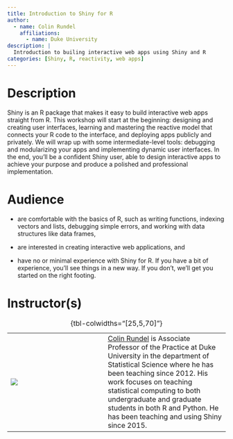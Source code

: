 ```yaml
---
title: Introduction to Shiny for R
author:
  - name: Colin Rundel
    affiliations:
      - name: Duke University   
description: |
  Introduction to builing interactive web apps using Shiny and R
categories: [Shiny, R, reactivity, web apps]
---
```


# Description

Shiny is an R package that makes it easy to build interactive web apps straight from R. This workshop will start at the beginning: designing and creating user interfaces, learning and mastering the reactive model that connects your R code to the interface, and deploying apps publicly and privately. We will wrap up with some intermediate-level tools: debugging and modularizing your apps and implementing dynamic user interfaces. In the end, you’ll be a confident Shiny user, able to design interactive apps to achieve your purpose and produce a polished and professional implementation.

# Audience

* are comfortable with the basics of R, such as writing functions, indexing vectors and lists, debugging simple errors, and working with data structures like data frames,

* are interested in creating interactive web applications, and

* have no or minimal experience with Shiny for R. If you have a bit of experience, you’ll see things in a new way. If you don’t, we’ll get you started on the right footing.

# Instructor(s)

|                               |     |                                             |
|-------------------------------|-----|---------------------------------------------|
| ![](images/colin-rundel.png)  |     | [Colin Rundel](https://rundel.github.io/) is Associate Professor of the Practice at Duke University in the department of Statistical Science where he has been teaching since 2012. His work focuses on teaching statistical computing to both undergraduate and graduate students in both R and Python. He has been teaching and using Shiny since 2015. |

: {tbl-colwidths="\[25,5,70\]"}
